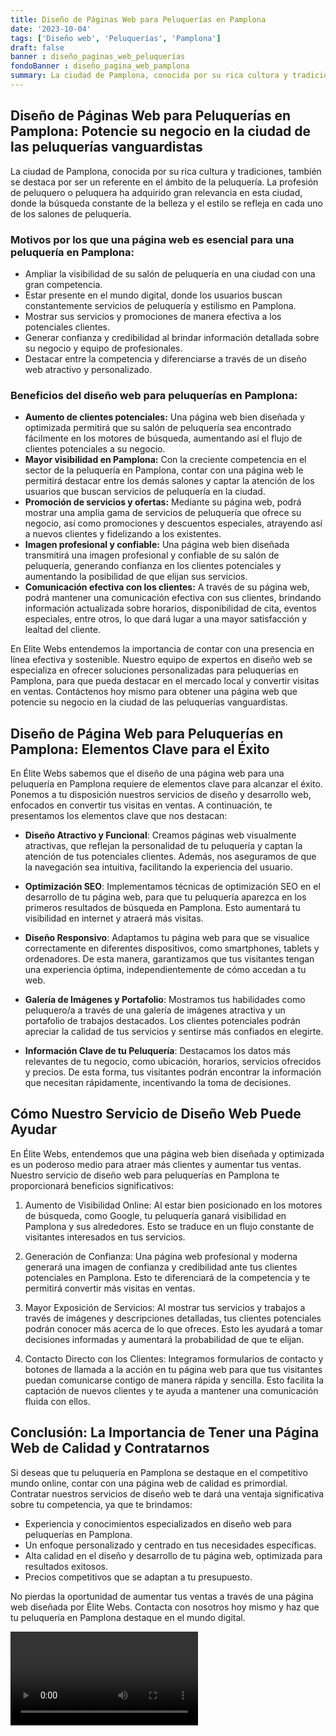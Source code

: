 ```yaml
---
title: Diseño de Páginas Web para Peluquerías en Pamplona
date: '2023-10-04'
tags: ['Diseño web', 'Peluquerías', 'Pamplona']
draft: false
banner : diseño_paginas_web_peluquerías
fondoBanner : diseño_pagina_web_pamplona
summary: La ciudad de Pamplona, conocida por su rica cultura y tradiciones, también se destaca por ser un referente en el ámbito de la peluquería. La profesión de peluquero o peluquera ha adquirido gran relevancia en esta ciudad, donde la búsqueda constante de la belleza y el estilo se refleja en cada uno de los salones de peluquería.
---
```


## Diseño de Páginas Web para Peluquerías en Pamplona: Potencie su negocio en la ciudad de las peluquerías vanguardistas

La ciudad de Pamplona, conocida por su rica cultura y tradiciones, también se destaca por ser un referente en el ámbito de la peluquería. La profesión de peluquero o peluquera ha adquirido gran relevancia en esta ciudad, donde la búsqueda constante de la belleza y el estilo se refleja en cada uno de los salones de peluquería.

### Motivos por los que una página web es esencial para una peluquería en Pamplona:

- Ampliar la visibilidad de su salón de peluquería en una ciudad con una gran competencia.
- Estar presente en el mundo digital, donde los usuarios buscan constantemente servicios de peluquería y estilismo en Pamplona.
- Mostrar sus servicios y promociones de manera efectiva a los potenciales clientes.
- Generar confianza y credibilidad al brindar información detallada sobre su negocio y equipo de profesionales.
- Destacar entre la competencia y diferenciarse a través de un diseño web atractivo y personalizado.

### Beneficios del diseño web para peluquerías en Pamplona:

- **Aumento de clientes potenciales:** Una página web bien diseñada y optimizada permitirá que su salón de peluquería sea encontrado fácilmente en los motores de búsqueda, aumentando así el flujo de clientes potenciales a su negocio.
- **Mayor visibilidad en Pamplona:** Con la creciente competencia en el sector de la peluquería en Pamplona, contar con una página web le permitirá destacar entre los demás salones y captar la atención de los usuarios que buscan servicios de peluquería en la ciudad.
- **Promoción de servicios y ofertas:** Mediante su página web, podrá mostrar una amplia gama de servicios de peluquería que ofrece su negocio, así como promociones y descuentos especiales, atrayendo así a nuevos clientes y fidelizando a los existentes.
- **Imagen profesional y confiable:** Una página web bien diseñada transmitirá una imagen profesional y confiable de su salón de peluquería, generando confianza en los clientes potenciales y aumentando la posibilidad de que elijan sus servicios.
- **Comunicación efectiva con los clientes:** A través de su página web, podrá mantener una comunicación efectiva con sus clientes, brindando información actualizada sobre horarios, disponibilidad de cita, eventos especiales, entre otros, lo que dará lugar a una mayor satisfacción y lealtad del cliente.

En Elite Webs entendemos la importancia de contar con una presencia en línea efectiva y sostenible. Nuestro equipo de expertos en diseño web se especializa en ofrecer soluciones personalizadas para peluquerías en Pamplona, para que pueda destacar en el mercado local y convertir visitas en ventas. Contáctenos hoy mismo para obtener una página web que potencie su negocio en la ciudad de las peluquerías vanguardistas.

<GifSeo />

<Cta />

## Diseño de Página Web para Peluquerías en Pamplona: Elementos Clave para el Éxito

En Élite Webs sabemos que el diseño de una página web para una peluquería en Pamplona requiere de elementos clave para alcanzar el éxito. Ponemos a tu disposición nuestros servicios de diseño y desarrollo web, enfocados en convertir tus visitas en ventas. A continuación, te presentamos los elementos clave que nos destacan:

- **Diseño Atractivo y Funcional**: Creamos páginas web visualmente atractivas, que reflejan la personalidad de tu peluquería y captan la atención de tus potenciales clientes. Además, nos aseguramos de que la navegación sea intuitiva, facilitando la experiencia del usuario.

- **Optimización SEO**: Implementamos técnicas de optimización SEO en el desarrollo de tu página web, para que tu peluquería aparezca en los primeros resultados de búsqueda en Pamplona. Esto aumentará tu visibilidad en internet y atraerá más visitas.

- **Diseño Responsivo**: Adaptamos tu página web para que se visualice correctamente en diferentes dispositivos, como smartphones, tablets y ordenadores. De esta manera, garantizamos que tus visitantes tengan una experiencia óptima, independientemente de cómo accedan a tu web.

- **Galería de Imágenes y Portafolio**: Mostramos tus habilidades como peluquero/a a través de una galería de imágenes atractiva y un portafolio de trabajos destacados. Los clientes potenciales podrán apreciar la calidad de tus servicios y sentirse más confiados en elegirte.

- **Información Clave de tu Peluquería**: Destacamos los datos más relevantes de tu negocio, como ubicación, horarios, servicios ofrecidos y precios. De esta forma, tus visitantes podrán encontrar la información que necesitan rápidamente, incentivando la toma de decisiones.

## Cómo Nuestro Servicio de Diseño Web Puede Ayudar

En Élite Webs, entendemos que una página web bien diseñada y optimizada es un poderoso medio para atraer más clientes y aumentar tus ventas. Nuestro servicio de diseño web para peluquerías en Pamplona te proporcionará beneficios significativos:

1. Aumento de Visibilidad Online: Al estar bien posicionado en los motores de búsqueda, como Google, tu peluquería ganará visibilidad en Pamplona y sus alrededores. Esto se traduce en un flujo constante de visitantes interesados en tus servicios.

2. Generación de Confianza: Una página web profesional y moderna generará una imagen de confianza y credibilidad ante tus clientes potenciales en Pamplona. Esto te diferenciará de la competencia y te permitirá convertir más visitas en ventas.

3. Mayor Exposición de Servicios: Al mostrar tus servicios y trabajos a través de imágenes y descripciones detalladas, tus clientes potenciales podrán conocer más acerca de lo que ofreces. Esto les ayudará a tomar decisiones informadas y aumentará la probabilidad de que te elijan.

4. Contacto Directo con los Clientes: Integramos formularios de contacto y botones de llamada a la acción en tu página web para que tus visitantes puedan comunicarse contigo de manera rápida y sencilla. Esto facilita la captación de nuevos clientes y te ayuda a mantener una comunicación fluida con ellos.

## Conclusión: La Importancia de Tener una Página Web de Calidad y Contratarnos

Si deseas que tu peluquería en Pamplona se destaque en el competitivo mundo online, contar con una página web de calidad es primordial. Contratar nuestros servicios de diseño web te dará una ventaja significativa sobre tu competencia, ya que te brindamos:

- Experiencia y conocimientos especializados en diseño web para peluquerías en Pamplona.
- Un enfoque personalizado y centrado en tus necesidades específicas.
- Alta calidad en el diseño y desarrollo de tu página web, optimizada para resultados exitosos.
- Precios competitivos que se adaptan a tu presupuesto.

No pierdas la oportunidad de aumentar tus ventas a través de una página web diseñada por Élite Webs. Contacta con nosotros hoy mismo y haz que tu peluquería en Pamplona destaque en el mundo digital.

<Video />

<CtaBot job='Peluquerías' city='Pamplona'/>

<Gmaps query='Pamplona+españa+maps' />